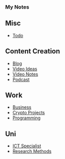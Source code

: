 === My Notes ===

== Misc ==
* [[Todo]]

== Content Creation ==
* [[Blog]]
* [[Video Ideas]]
* [[Video Notes]]
* [[Podcast]]

== Work ==
* [[Business]]
* [[Crypto Projects]]
* [[Programming]]

== Uni ==
* [[ICT Specialist]]
* [[Research Methods]]


